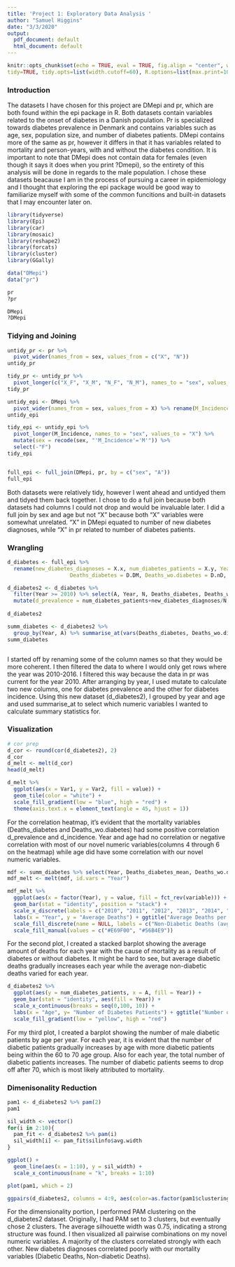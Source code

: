 ```yaml
---
title: 'Project 1: Exploratory Data Analysis '
author: "Samuel Higgins"
date: "3/3/2020"
output:
  pdf_document: default
  html_document: default
---
```



```r
knitr::opts_chunk$set(echo = TRUE, eval = TRUE, fig.align = "center", warning = F, message = F,
tidy=TRUE, tidy.opts=list(width.cutoff=60), R.options=list(max.print=100))
```

### Introduction
The datasets I have chosen for this project are DMepi and pr, which are both found within the epi package in R. Both datasets contain variables related to the onset of diabetes in a Danish population. Pr is specialized towards diabetes prevalence in Denmark and contains variables such as age, sex, population size, and number of diabetes patients. DMepi contains more of the same as pr, however it differs in that it has variables related to mortality and person-years, with and without the diabetes condition. It is important to note that DMepi does not contain data for females (even though it says it does when you print ?Dmepi), so the entirety of this analysis will be done in regards to the male population. I chose these datasets beacause I am in the process of pursuing a career in epidemiology and I thought that exploring the epi package would be good way to familiarize myself with some of the common funcitions and built-in datasets that I may encounter later on. 



```R
library(tidyverse)
library(Epi)
library(car)
library(mosaic)
library(reshape2)
library(forcats)
library(cluster)
library(GGally)

data("DMepi")
data("pr")
```


```R
pr
?pr
```

```R
DMepi
?DMepi
```



### Tidying and Joining
```R
untidy_pr <- pr %>% 
  pivot_wider(names_from = sex, values_from = c("X", "N"))
untidy_pr

tidy_pr <- untidy_pr %>%
  pivot_longer(c("X_F", "X_M", "N_F", "N_M"), names_to = "sex", values_to = c("X", "N"))
tidy_pr

untidy_epi <- DMepi %>%
  pivot_wider(names_from = sex, values_from = X) %>% rename(M_Incidence = M)
untidy_epi

tidy_epi <- untidy_epi %>%
  pivot_longer(M_Incidence, names_to = "sex", values_to = "X") %>% 
  mutate(sex = recode(sex, "'M_Incidence'='M'")) %>%
  select(-"F")
tidy_epi


full_epi <- full_join(DMepi, pr, by = c("sex", "A"))
full_epi
```

Both datasets were relatively tidy, however I went ahead and untidyed them and tidyed them back together. I chose to do a full join because both datasets had columns I could not drop and would be invaluable later. I did a full join by sex and age but not "X" because both "X" variables were somewhat unrelated. "X" in DMepi equated to number of new diabetes diagnoses, while "X" in pr related to number of diabetes patients.


### Wrangling
```R
d_diabetes <- full_epi %>% 
  rename(new_diabetes_diagnoses = X.x, num_diabetes_patients = X.y, Year = P,
                    Deaths_diabetes = D.DM, Deaths_wo.diabetes = D.nD, PY_diabetes = Y.DM, PY_w.diabetes = Y.nD)

d_diabetes2 <- d_diabetes %>%
  filter(Year >= 2010) %>% select(A, Year, N, Deaths_diabetes, Deaths_wo.diabetes, new_diabetes_diagnoses, num_diabetes_patients) %>% arrange(Year) %>% 
  mutate(d_prevalence = num_diabetes_patients+new_diabetes_diagnoses/N, d_incidence = new_diabetes_diagnoses/N)
  
d_diabetes2                                

summ_diabetes <- d_diabetes2 %>% 
  group_by(Year, A) %>% summarise_at(vars(Deaths_diabetes, Deaths_wo.diabetes, new_diabetes_diagnoses, num_diabetes_patients), funs(mean, sd, var, IQR, min, max, q25=quantile(., probs =.25), q75=quantile(., probs =.75)))
summ_diabetes



```
I started off by renaming some of the column names so that they would be more coherent. I then filtered the data to where I would only get rows where the year was 2010-2016. I filtered this way because the data in pr was current for the year 2010. After arranging by year, I used mutate to calculate two new columns, one for diabetes prevalence and the other for diabetes incidence. Using this new dataset (d_diabetes2), I grouped by year and age and used summarise_at to select which numeric variables I wanted to calculate summary statistics for. 



### Visualization
```R
# cor prep
d_cor <- round(cor(d_diabetes2), 2)
d_cor
d_melt <- melt(d_cor)
head(d_melt)

d_melt %>%
  ggplot(aes(x = Var1, y = Var2, fill = value)) +
  geom_tile(color = "white") +
  scale_fill_gradient(low = "blue", high = "red") +
  theme(axis.text.x = element_text(angle = 45, hjust = 1))
```
For the correlation heatmap, it's evident that the mortality variables (Deaths_diabetes and Deaths_wo.diabetes) had some positive correlation d_prevalence and d_incidence. Year and age had no correlation or negative correlation with most of our novel numeric variables(columns 4 through 6 on the heatmap) while age did have some correlation with our novel numeric variables.  



```R
mdf <- summ_diabetes %>% select(Year, Deaths_diabetes_mean, Deaths_wo.diabetes_mean)
mdf_melt <- melt(mdf, id.vars = "Year")

mdf_melt %>%
  ggplot(aes(x = factor(Year), y = value, fill = fct_rev(variable))) +
  geom_bar(stat = "identity", position = "stack") +
  scale_x_discrete(labels = c("2010", "2011", "2012", "2013", "2014", "2015", "2016")) +
  labs(x = "Year", y = "Average Deaths") + ggtitle("Average Deaths per Year in Danish Men") +
  scale_fill_discrete(name = NULL, labels = c("Non-Diabetic Deaths (avg)", "Diabetic Deaths (avg)")) +
  scale_fill_manual(values = c("#E69F00", "#56B4E9"))
```
For the second plot, I created a stacked barplot showing the average amount of deaths for each year with the cause of mortality as a result of diabetes or without diabetes. It might be hard to see, but average diabetic deaths gradually increases each year while the average non-diabetic deaths varied for each year.  


```R
d_diabetes2 %>% 
  ggplot(aes(y = num_diabetes_patients, x = A, fill = Year)) +
  geom_bar(stat = "identity", aes(fill = Year)) +
  scale_x_continuous(breaks = seq(0,100, 10)) +
  labs(x = "Age", y= "Number of Diabetes Patients") + ggtitle("Number of Male Diabetic Patients by Year and Age") +
  scale_fill_gradient(low = "yellow", high = "red")

```
For my third plot, I created a barplot showing the number of male diabetic patients by age per year. For each year, it is evident that the number of diabetic patients gradually increases by age with more diabetic patients being within the 60 to 70 age group. Also for each year, the total number of diabetic patients increases. The number of diabetic patients seems to drop off after 70, which is most likely attributed to mortality. 


### Dimenisonality Reduction
```R
pam1 <- d_diabetes2 %>% pam(2)
pam1

sil_width <- vector()
for(i in 2:10){
  pam_fit <- d_diabetes2 %>% pam(i)
  sil_width[i] <- pam_fit$silinfo$avg.width
}

ggplot() +
  geom_line(aes(x = 1:10), y = sil_width) +
  scale_x_continuous(name = "k", breaks = 1:10)

plot(pam1, which = 2)

ggpairs(d_diabetes2, columns = 4:9, aes(color=as.factor(pam1$clustering)))

```
For the dimensionality portion, I performed PAM clustering on the d_diabetes2 dataset. Originally, I had PAM set to 3 clusters, but eventually chose 2 clusters. The average silhouette width was 0.75, indicating a strong structure was found. I then visualized all pairwise combinations on my novel numeric variables. A majority of the clusters correlated strongly with each other. New diabetes diagnoses correlated poorly with our mortality variables (Diabetic Deaths, Non-diabetic Deaths).   





